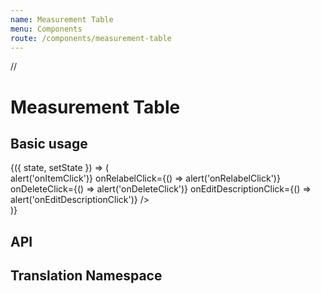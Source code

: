 ---
name: Measurement Table
menu: Components
route: /components/measurement-table
---

//

# Measurement Table

## Basic usage

<Playground>
  <State
    initial={{
      // Spelling error: overwallWarnings
      overwallWarnings: warnings,
      timepoints,
      measurementCollection: measurements,
    }}
  >
    {({ state, setState }) => (
      <div style={{ height: '340px' }}>
        <MeasurementTable
          {...state}
          onItemClick={() => alert('onItemClick')}
          onRelabelClick={() => alert('onRelabelClick')}
          onDeleteClick={() => alert('onDeleteClick')}
          onEditDescriptionClick={() => alert('onEditDescriptionClick')}
        />
      </div>
    )}
  </State>
</Playground>

## API

<Props of={MeasurementTable} />

## Translation Namespace

<NameSpace name="MeasurementTable" />
